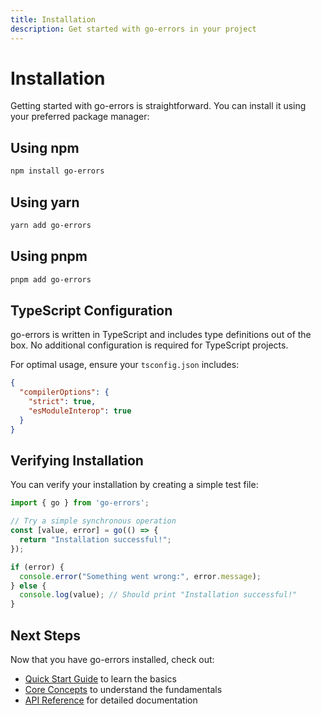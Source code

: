```yaml
---
title: Installation
description: Get started with go-errors in your project
---
```


# Installation

Getting started with go-errors is straightforward. You can install it using your preferred package manager:

## Using npm

```bash
npm install go-errors
```

## Using yarn

```bash
yarn add go-errors
```

## Using pnpm

```bash
pnpm add go-errors
```

## TypeScript Configuration

go-errors is written in TypeScript and includes type definitions out of the box. No additional configuration is required for TypeScript projects.

For optimal usage, ensure your `tsconfig.json` includes:

```json
{
  "compilerOptions": {
    "strict": true,
    "esModuleInterop": true
  }
}
```

## Verifying Installation

You can verify your installation by creating a simple test file:

```typescript
import { go } from 'go-errors';

// Try a simple synchronous operation
const [value, error] = go(() => {
  return "Installation successful!";
});

if (error) {
  console.error("Something went wrong:", error.message);
} else {
  console.log(value); // Should print "Installation successful!"
}
```

## Next Steps

Now that you have go-errors installed, check out:
- [Quick Start Guide](/docs/getting-started/quick-start-guide) to learn the basics
- [Core Concepts](/docs/getting-started/core-concepts) to understand the fundamentals
- [API Reference](/docs/api-reference) for detailed documentation